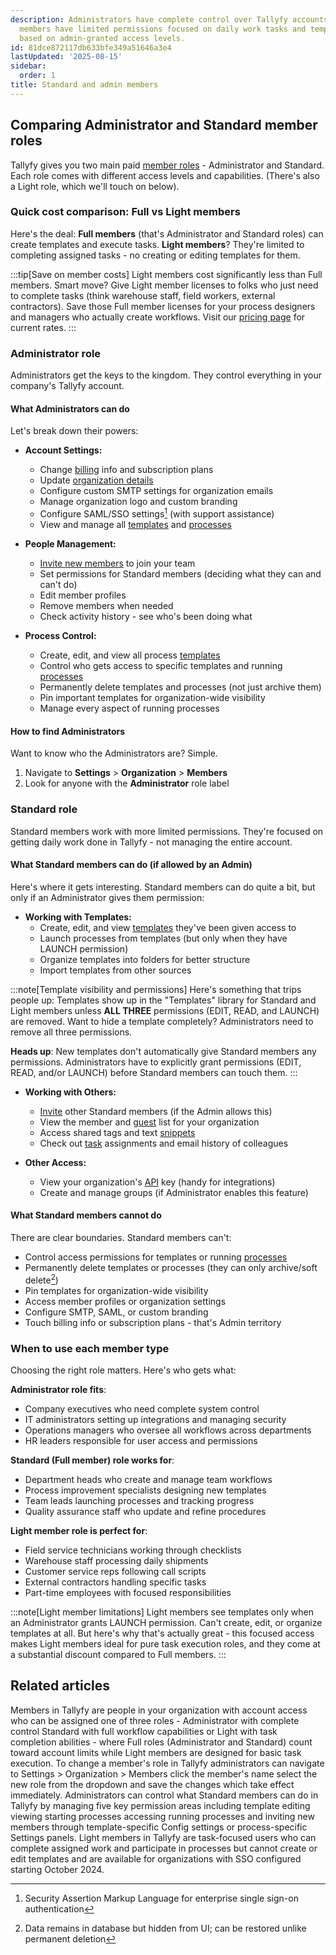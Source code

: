 ```yaml
---
description: Administrators have complete control over Tallyfy accounts while Standard
  members have limited permissions focused on daily work tasks and template management
  based on admin-granted access levels.
id: 81dce872117db633bfe349a51646a3e4
lastUpdated: '2025-08-15'
sidebar:
  order: 1
title: Standard and admin members
---
```


## Comparing Administrator and Standard member roles

Tallyfy gives you two main paid [member roles](/products/pro/documenting/members/) - Administrator and Standard. Each role comes with different access levels and capabilities. (There's also a Light role, which we'll touch on below).

### Quick cost comparison: Full vs Light members

Here's the deal: **Full members** (that's Administrator and Standard roles) can create templates and execute tasks. **Light members**? They're limited to completing assigned tasks - no creating or editing templates for them.

:::tip[Save on member costs]
Light members cost significantly less than Full members. Smart move? Give Light member licenses to folks who just need to complete tasks (think warehouse staff, field workers, external contractors). Save those Full member licenses for your process designers and managers who actually create workflows. Visit our [pricing page](https://tallyfy.com/pricing/) for current rates.
:::

### Administrator role

Administrators get the keys to the kingdom. They control everything in your company's Tallyfy account.

#### What Administrators can do

Let's break down their powers:

- **Account Settings:**
  - Change [billing](/products/pro/settings/billing/) info and subscription plans
  - Update [organization details](/products/pro/settings/org-settings/how-can-i-update-my-organization-details/)
  - Configure custom SMTP settings for organization emails
  - Manage organization logo and custom branding
  - Configure SAML/SSO settings[^1] (with support assistance)
  - View and manage all [templates](/products/pro/documenting/templates/) and [processes](/products/pro/tracking-and-tasks/processes/)

- **People Management:**
  - [Invite new members](/products/pro/documenting/members/how-to-invite-and-activate-members-on-tallyfy/) to join your team
  - Set permissions for Standard members (deciding what they can and can't do)
  - Edit member profiles
  - Remove members when needed
  - Check activity history - see who's been doing what

- **Process Control:**
  - Create, edit, and view all process [templates](/products/pro/documenting/templates/)
  - Control who gets access to specific templates and running [processes](/products/pro/tracking-and-tasks/processes/)
  - Permanently delete templates and processes (not just archive them)
  - Pin important templates for organization-wide visibility
  - Manage every aspect of running processes

#### How to find Administrators

Want to know who the Administrators are? Simple.

1. Navigate to **Settings** > **Organization** > **Members**
2. Look for anyone with the **Administrator** role label

### Standard role

Standard members work with more limited permissions. They're focused on getting daily work done in Tallyfy - not managing the entire account.

#### What Standard members can do (if allowed by an Admin)

Here's where it gets interesting. Standard members can do quite a bit, but only if an Administrator gives them permission:

- **Working with Templates:**
  - Create, edit, and view [templates](/products/pro/documenting/templates/) they've been given access to
  - Launch processes from templates (but only when they have LAUNCH permission)
  - Organize templates into folders for better structure
  - Import templates from other sources

:::note[Template visibility and permissions]
Here's something that trips people up: Templates show up in the "Templates" library for Standard and Light members unless **ALL THREE** permissions (EDIT, READ, and LAUNCH) are removed. Want to hide a template completely? Administrators need to remove all three permissions.

**Heads up**: New templates don't automatically give Standard members any permissions. Administrators have to explicitly grant permissions (EDIT, READ, and/or LAUNCH) before Standard members can touch them.
:::

- **Working with Others:**
  - [Invite](/products/pro/documenting/members/how-to-invite-and-activate-members-on-tallyfy/) other Standard members (if the Admin allows this)
  - View the member and [guest](/products/pro/documenting/guests/) list for your organization
  - Access shared tags and text [snippets](/products/pro/documenting/templates/snippets/)
  - Check out [task](/products/pro/tracking-and-tasks/tasks/) assignments and email history of colleagues

- **Other Access:**
  - View your organization's [API](/products/pro/integrations/open-api/) key (handy for integrations)
  - Create and manage groups (if Administrator enables this feature)

#### What Standard members cannot do

There are clear boundaries. Standard members can't:
- Control access permissions for templates or running [processes](/products/pro/tracking-and-tasks/processes/)
- Permanently delete templates or processes (they can only archive/soft delete[^2])
- Pin templates for organization-wide visibility
- Access member profiles or organization settings
- Configure SMTP, SAML, or custom branding
- Touch billing info or subscription plans - that's Admin territory

### When to use each member type

Choosing the right role matters. Here's who gets what:

**Administrator role fits**:
- Company executives who need complete system control
- IT administrators setting up integrations and managing security
- Operations managers who oversee all workflows across departments
- HR leaders responsible for user access and permissions

**Standard (Full member) role works for**:
- Department heads who create and manage team workflows
- Process improvement specialists designing new templates
- Team leads launching processes and tracking progress
- Quality assurance staff who update and refine procedures

**Light member role is perfect for**:
- Field service technicians working through checklists
- Warehouse staff processing daily shipments
- Customer service reps following call scripts
- External contractors handling specific tasks
- Part-time employees with focused responsibilities

:::note[Light member limitations]
Light members see templates only when an Administrator grants LAUNCH permission. Can't create, edit, or organize templates at all. But here's why that's actually great - this focused access makes Light members ideal for pure task execution roles, and they come at a substantial discount compared to Full members.
:::



[^1]: Security Assertion Markup Language for enterprise single sign-on authentication
[^2]: Data remains in database but hidden from UI; can be restored unlike permanent deletion

## Related articles
<CardGrid>
<LinkTitleCard header="<b>Documenting > Members</b>" href="/products/pro/documenting/members/" > Members in Tallyfy are people in your organization with account access who can be assigned one of three roles - Administrator with complete control Standard with full workflow capabilities or Light with task completion abilities - where Full roles (Administrator and Standard) count toward account limits while Light members are designed for basic task execution. </LinkTitleCard>
<LinkTitleCard header="<b>Members > Change the role of a member</b>" href="/products/pro/documenting/members/how-can-i-change-a-members-role-in-tallyfy/" > To change a member's role in Tallyfy administrators can navigate to Settings > Organization > Members click the member's name select the new role from the dropdown and save the changes which take effect immediately. </LinkTitleCard>
<LinkTitleCard header="<b>Members > Manage member permissions</b>" href="/products/pro/documenting/members/how-do-i-manage-member-permissions-in-tallyfy/" > Administrators can control what Standard members can do in Tallyfy by managing five key permission areas including template editing viewing starting processes accessing running processes and inviting new members through template-specific Config settings or process-specific Settings panels. </LinkTitleCard>
<LinkTitleCard header="<b>Members > Light members</b>" href="/products/pro/documenting/members/light-members/" > Light members in Tallyfy are task-focused users who can complete assigned work and participate in processes but cannot create or edit templates and are available for organizations with SSO configured starting October 2024. </LinkTitleCard>
</CardGrid>